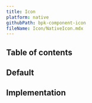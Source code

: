 ```yaml
---
title: Icon
platform: native
githubPath: bpk-component-icon
fileName: Icon/NativeIcon.mdx
---
```




## Table of contents

## Default

<NativeComponentScreenshots
  iOS={iosIconsDefault}
  iOSAltText="iOS icons"
  android={androidIconsDefault}
  androidAltText="Android icons" />

## Implementation

<Readme file={readme} />
